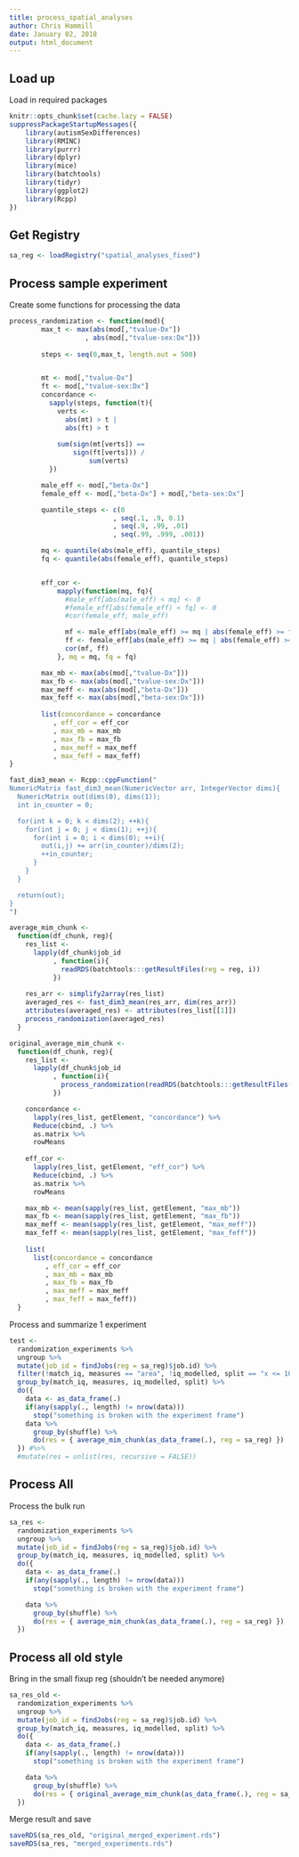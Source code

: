 ```yaml
---
title: process_spatial_analyses
author: Chris Hammill
date: January 02, 2018
output: html_document
---
```


## Load up

Load in required packages

```r
knitr::opts_chunk$set(cache.lazy = FALSE)
suppressPackageStartupMessages({
    library(autismSexDifferences)
    library(RMINC)
    library(purrr)
    library(dplyr)
    library(mice)
    library(batchtools)
    library(tidyr)
    library(ggplot2)
    library(Rcpp)
})
```

## Get Registry

```r
sa_reg <- loadRegistry("spatial_analyses_fixed")
```

## Process sample experiment

Create some functions for processing the data

```r
process_randomization <- function(mod){
        max_t <- max(abs(mod[,"tvalue-Dx"])
                   , abs(mod[,"tvalue-sex:Dx"]))
        
        steps <- seq(0,max_t, length.out = 500)


        mt <- mod[,"tvalue-Dx"]
        ft <- mod[,"tvalue-sex:Dx"]
        concordance <-
          sapply(steps, function(t){            
            verts <-
              abs(mt) > t |
              abs(ft) > t
            
            sum(sign(mt[verts]) ==
                sign(ft[verts])) /
                    sum(verts)                
          })

        male_eff <- mod[,"beta-Dx"]
        female_eff <- mod[,"beta-Dx"] + mod[,"beta-sex:Dx"]

        quantile_steps <- c(0
                          , seq(.1, .9, 0.1)
                          , seq(.9, .99, .01)
                          , seq(.99, .999, .001))

        mq <- quantile(abs(male_eff), quantile_steps)
        fq <- quantile(abs(female_eff), quantile_steps)


        eff_cor <-
            mapply(function(mq, fq){
              #male_eff[abs(male_eff) < mq] <- 0
              #female_eff[abs(female_eff) < fq] <- 0
              #cor(female_eff, male_eff)

              mf <- male_eff[abs(male_eff) >= mq | abs(female_eff) >= fq]
              ff <- female_eff[abs(male_eff) >= mq | abs(female_eff) >= fq]
              cor(mf, ff)
            }, mq = mq, fq = fq)

        max_mb <- max(abs(mod[,"tvalue-Dx"]))
        max_fb <- max(abs(mod[,"tvalue-sex:Dx"]))
        max_meff <- max(abs(mod[,"beta-Dx"]))
        max_feff <- max(abs(mod[,"beta-sex:Dx"]))
        
        list(concordance = concordance
           , eff_cor = eff_cor
           , max_mb = max_mb
           , max_fb = max_fb
           , max_meff = max_meff
           , max_feff = max_feff)
}

fast_dim3_mean <- Rcpp::cppFunction("
NumericMatrix fast_dim3_mean(NumericVector arr, IntegerVector dims){
  NumericMatrix out(dims(0), dims(1));
  int in_counter = 0;

  for(int k = 0; k < dims(2); ++k){
    for(int j = 0; j < dims(1); ++j){
      for(int i = 0; i < dims(0); ++i){
        out(i,j) += arr(in_counter)/dims(2);
        ++in_counter;
      }
    }
  }

  return(out);
}
")

average_mim_chunk <-
  function(df_chunk, reg){      
    res_list <-
      lapply(df_chunk$job_id
           , function(i){
             readRDS(batchtools:::getResultFiles(reg = reg, i))
           })
    
    res_arr <- simplify2array(res_list)
    averaged_res <- fast_dim3_mean(res_arr, dim(res_arr))
    attributes(averaged_res) <- attributes(res_list[[1]])
    process_randomization(averaged_res)
  }

original_average_mim_chunk <-
  function(df_chunk, reg){
    res_list <-
      lapply(df_chunk$job_id
           , function(i){
             process_randomization(readRDS(batchtools:::getResultFiles(reg = reg, i)))
           })

    concordance <-
      lapply(res_list, getElement, "concordance") %>%
      Reduce(cbind, .) %>%
      as.matrix %>%
      rowMeans
    
    eff_cor <-
      lapply(res_list, getElement, "eff_cor") %>%
      Reduce(cbind, .) %>%
      as.matrix %>%
      rowMeans

    max_mb <- mean(sapply(res_list, getElement, "max_mb"))
    max_fb <- mean(sapply(res_list, getElement, "max_fb"))
    max_meff <- mean(sapply(res_list, getElement, "max_meff"))
    max_feff <- mean(sapply(res_list, getElement, "max_feff"))
    
    list(
      list(concordance = concordance
         , eff_cor = eff_cor
         , max_mb = max_mb
         , max_fb = max_fb
         , max_meff = max_meff
         , max_feff = max_feff))
  }
```

Process and summarize 1 experiment

```r
test <- 
  randomization_experiments %>%
  ungroup %>%
  mutate(job_id = findJobs(reg = sa_reg)$job.id) %>%
  filter(!match_iq, measures == "area", !iq_modelled, split == "x <= 100") %>%
  group_by(match_iq, measures, iq_modelled, split) %>% 
  do({
    data <- as_data_frame(.)
    if(any(sapply(., length) != nrow(data)))
      stop("something is broken with the experiment frame")
    data %>%
      group_by(shuffle) %>%
      do(res = { average_mim_chunk(as_data_frame(.), reg = sa_reg) })
  }) #%>%
  #mutate(res = unlist(res, recursive = FALSE))
```

## Process All

Process the bulk run

```r
sa_res <-
  randomization_experiments %>%
  ungroup %>%
  mutate(job_id = findJobs(reg = sa_reg)$job.id) %>%
  group_by(match_iq, measures, iq_modelled, split) %>%
  do({
    data <- as_data_frame(.)
    if(any(sapply(., length) != nrow(data)))
      stop("something is broken with the experiment frame")

    data %>%
      group_by(shuffle) %>%
      do(res = { average_mim_chunk(as_data_frame(.), reg = sa_reg) })
  })
```

## Process all old style

Bring in the small fixup reg (shouldn't be needed anymore)

```r
sa_res_old <-
  randomization_experiments %>%
  ungroup %>%
  mutate(job_id = findJobs(reg = sa_reg)$job.id) %>%
  group_by(match_iq, measures, iq_modelled, split) %>%
  do({
    data <- as_data_frame(.)
    if(any(sapply(., length) != nrow(data)))
      stop("something is broken with the experiment frame")

    data %>%
      group_by(shuffle) %>%
      do(res = { original_average_mim_chunk(as_data_frame(.), reg = sa_reg) })
  })
```

Merge result and save

```r
saveRDS(sa_res_old, "original_merged_experiment.rds")
saveRDS(sa_res, "merged_experiments.rds")
```
